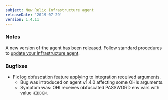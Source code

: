 ```yaml
---
subject: New Relic Infrastructure agent
releaseDate: '2019-07-29'
version: 1.4.11
---
```


### Notes

A new version of the agent has been released. Follow standard procedures to [update your Infrastructure agent](/docs/infrastructure/new-relic-infrastructure/installation/update-infrastructure-agent).

### Bugfixes

* Fix log obfuscation feature applying to integration received arguments.
  * Bug was introduced on agent v1.4.0 affecting some OHIs arguments.
  * Symptom was: OHI receives obfuscated PASSWORD env vars with value `HIDDEN`.
